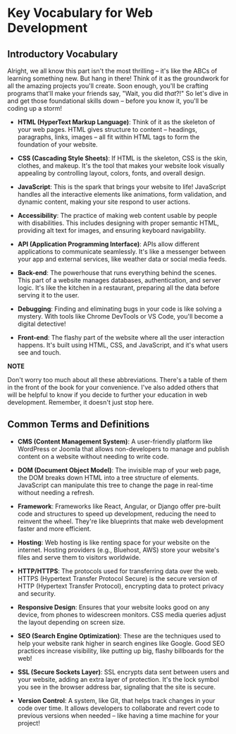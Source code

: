 #  Key Vocabulary for Web Development

## Introductory Vocabulary

Alright, we all know this part isn't the most thrilling – it's like the ABCs of learning something new. But hang in there! Think of it as the groundwork for all the amazing projects you'll create. Soon enough, you'll be crafting programs that'll make your friends say, "Wait, you did _that_?!" So let's dive in and get those foundational skills down – before you know it, you'll be coding up a storm!

- **HTML (HyperText Markup Language)**: Think of it as the skeleton of your web pages. HTML gives structure to content – headings, paragraphs, links, images – all fit within HTML tags to form the foundation of your website.

- **CSS (Cascading Style Sheets)**: If HTML is the skeleton, CSS is the skin, clothes, and makeup. It's the tool that makes your website look visually appealing by controlling layout, colors, fonts, and overall design.

- **JavaScript**: This is the spark that brings your website to life! JavaScript handles all the interactive elements like animations, form validation, and dynamic content, making your site respond to user actions.

- **Accessibility**: The practice of making web content usable by people with disabilities. This includes designing with proper semantic HTML, providing alt text for images, and ensuring keyboard navigability.

- **API (Application Programming Interface)**: APIs allow different applications to communicate seamlessly. It's like a messenger between your app and external services, like weather data or social media feeds.

- **Back-end**: The powerhouse that runs everything behind the scenes. This part of a website manages databases, authentication, and server logic. It's like the kitchen in a restaurant, preparing all the data before serving it to the user.

- **Debugging**: Finding and eliminating bugs in your code is like solving a mystery. With tools like Chrome DevTools or VS Code, you'll become a digital detective!

- **Front-end**: The flashy part of the website where all the user interaction happens. It's built using HTML, CSS, and JavaScript, and it's what users see and touch.

**NOTE**

Don't worry too much about all these abbreviations. There's a table of them in the front of the book for your convenience. I've also added others that will be helpful to know if you decide to further your education in web development. Remember, it doesn't just stop here.

## Common Terms and Definitions

- **CMS (Content Management System)**: A user-friendly platform like WordPress or Joomla that allows non-developers to manage and publish content on a website without needing to write code.

- **DOM (Document Object Model)**: The invisible map of your web page, the DOM breaks down HTML into a tree structure of elements. JavaScript can manipulate this tree to change the page in real-time without needing a refresh.

- **Framework**: Frameworks like React, Angular, or Django offer pre-built code and structures to speed up development, reducing the need to reinvent the wheel. They're like blueprints that make web development faster and more efficient.

- **Hosting**: Web hosting is like renting space for your website on the internet. Hosting providers (e.g., Bluehost, AWS) store your website's files and serve them to visitors worldwide.

- **HTTP/HTTPS**: The protocols used for transferring data over the web. HTTPS (Hypertext Transfer Protocol Secure) is the secure version of HTTP (Hypertext Transfer Protocol), encrypting data to protect privacy and security.

- **Responsive Design**: Ensures that your website looks good on any device, from phones to widescreen monitors. CSS media queries adjust the layout depending on screen size.

- **SEO (Search Engine Optimization)**: These are the techniques used to help your website rank higher in search engines like Google. Good SEO practices increase visibility, like putting up big, flashy billboards for the web!

- **SSL (Secure Sockets Layer)**: SSL encrypts data sent between users and your website, adding an extra layer of protection. It's the lock symbol you see in the browser address bar, signaling that the site is secure.

- **Version Control**: A system, like Git, that helps track changes in your code over time. It allows developers to collaborate and revert code to previous versions when needed – like having a time machine for your project!
